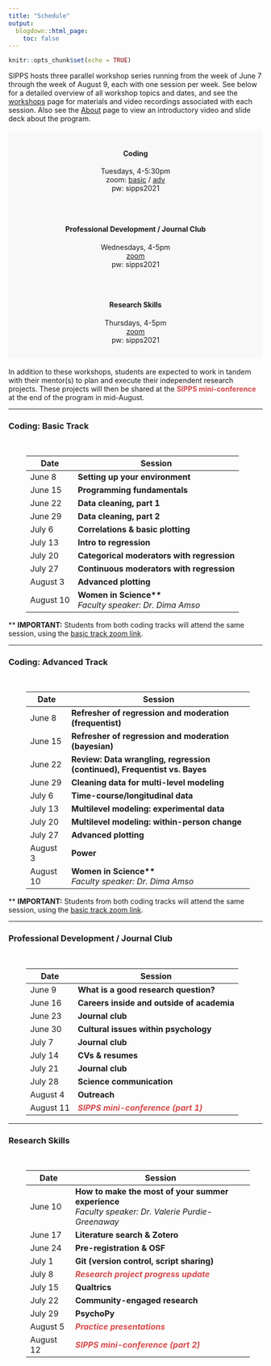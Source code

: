```yaml
---
title: "Schedule"
output:
  blogdown::html_page:
    toc: false
---
```


```r
knitr::opts_chunk$set(echo = TRUE)
```

SIPPS hosts three parallel workshop series running from the week of June 7 through the week of August 9, each with one session per week. See below for a detailed overview of all workshop topics and dates, and see the [workshops](/workshops) page for materials and video recordings associated with each session. Also see the [About](/about) page to view an introductory video and slide deck about the program.
<br><br>
<div class="row align-items-center">
<div class="col-md-3" style="padding: 15px; background-color: #f8f8f8">
<h4 style="text-align:center">**Coding**</h4>
<p style="text-align:center">
Tuesdays, 4-5:30pm
<br>
zoom: <a href="https://columbiauniversity.zoom.us/j/93930272696?pwd=Y2s1U2VWY0pDR0ZQYTlxWC9mNzVmZz09" target="_blank">basic</a> / <a href="https://columbiauniversity.zoom.us/j/96821508904?pwd=U25kdlpienRheFlyMmhKaU9JOFF1Zz09" target="_blank">adv</a><br>
pw: sipps2021
</p>
</div>
<div class="col-md-1"></div>
<div class="col-md-4" style="padding: 15px; background-color: #f8f8f8">
<h4 style="text-align:center">**Professional Development / Journal Club**</h4>
<p style="text-align:center">
Wednesdays, 4-5pm
<br>
<a href="https://columbiauniversity.zoom.us/j/98891686245?pwd=dUV3S3Z3dkIydTlHRHBVVzlXTThpZz09" target="_blank">zoom</a><br>
pw: sipps2021
</p>
</div>
<div class="col-md-1"></div>
<div class="col-md-3" style="padding: 15px; background-color: #f8f8f8">
<h4 style="text-align:center">**Research Skills**</h4>
<p style="text-align:center">
Thursdays, 4-5pm
<br>
<a href="https://columbiauniversity.zoom.us/j/96435187274?pwd=bnpTdzN4R0lJaDFheDZzVUtGa2EyUT09" target="_blank">zoom</a><br>
pw: sipps2021
</p>
</div>
</div>
<br>
In addition to these workshops, students are expected to work in tandem with their mentor(s) to plan and execute their independent research projects. These projects will then be shared at the <font color="#D6494A"><b>SIPPS mini-conference</b></font> at the end of the program in mid-August.
<hr>
### Coding: Basic Track
<br>
<div class="row" style="padding-left: 35px; padding-right: 25px;">
<table class="table table-striped">
<thead>
<tr>
<th scope="col">Date</th>
<th scope="col">Session</th>
</tr>
</thead>
<tr><td>June 8</td><td><b>Setting up your environment</b><br></td></tr>
<tr><td>June 15</td><td><b>Programming fundamentals</b><br></td></tr>
<tr><td>June 22</td><td><b>Data cleaning, part 1</b><br></td></tr>
<tr><td>June 29</td><td><b>Data cleaning, part 2</b><br></td></tr>
<tr><td>July 6</td><td><b>Correlations & basic plotting</b><br></td></tr>
<tr><td>July 13</td><td><b>Intro to regression</b><br></td></tr>
<tr><td>July 20</td><td><b>Categorical moderators with regression</b><br></td></tr>
<tr><td>July 27</td><td><b>Continuous moderators with regression</b><br></td></tr>
<tr><td>August 3</td><td><b>Advanced plotting</b><br></td></tr>
<tr><td>August 10</td><td><b>Women in Science**</b><br><i>Faculty speaker: Dr. Dima Amso</i></td></tr>
</table>
</div>
** <b>IMPORTANT:</b> Students from both coding tracks will attend the same session, using the <a href="https://columbiauniversity.zoom.us/j/93930272696?pwd=Y2s1U2VWY0pDR0ZQYTlxWC9mNzVmZz09" target="_blank">basic track zoom link</a>.
<hr>
### Coding: Advanced Track
<br>
<div class="row" style="padding-left: 35px; padding-right: 25px;">
<table class="table table-striped">
<thead>
<tr>
<th scope="col">Date</th>
<th scope="col">Session</th>
</tr>
</thead>
<tr><td>June 8</td><td><b>Refresher of regression and moderation (frequentist)</b><br></td></tr>
<tr><td>June 15</td><td><b>Refresher of regression and moderation (bayesian)</b><br></td></tr>
<tr><td>June 22</td><td><b>Review: Data wrangling, regression (continued), Frequentist vs. Bayes</b><br></td></tr>
<tr><td>June 29</td><td><b>Cleaning data for multi-level modeling</b><br></td></tr>
<tr><td>July 6</td><td><b>Time-course/longitudinal data</b><br></td></tr>
<tr><td>July 13</td><td><b>Multilevel modeling: experimental data</b><br></td></tr>
<tr><td>July 20</td><td><b>Multilevel modeling: within-person change</b><br></td></tr>
<tr><td>July 27</td><td><b>Advanced plotting</b><br></td></tr>
<tr><td>August 3</td><td><b>Power</b><br></td></tr>
<tr><td>August 10</td><td><b>Women in Science**</b><br><i>Faculty speaker: Dr. Dima Amso</i></td></tr>
</table>
</div>
** <b>IMPORTANT:</b> Students from both coding tracks will attend the same session, using the <a href="https://columbiauniversity.zoom.us/j/93930272696?pwd=Y2s1U2VWY0pDR0ZQYTlxWC9mNzVmZz09" target="_blank">basic track zoom link</a>.
<hr>
### Professional Development / Journal Club
<br>
<div class="row" style="padding-left: 35px; padding-right: 25px;">
<table class="table table-striped">
<thead>
<tr>
<th scope="col">Date</th>
<th scope="col">Session</th>
</tr>
</thead>
<tr><td>June 9</td><td><b>What is a good research question?</b></td></tr>
<tr><td>June 16</td><td><b>Careers inside and outside of academia</b><br></td></tr>
<tr><td>June 23</td><td><b>Journal club</b><br></td></tr>
<tr><td>June 30</td><td><b>Cultural issues within psychology</b><br></td></tr>
<tr><td>July 7</td><td><b>Journal club</b><br></td></tr>
<tr><td>July 14</td><td><b>CVs & resumes</b><br></td></tr>
<tr><td>July 21</td><td><b>Journal club</b><br></td></tr>
<tr><td>July 28</td><td><b>Science communication</b><br></td></tr>
<tr><td>August 4</td><td><b>Outreach</b><br></td></tr>
<tr><td>August 11</td><td><b><i><font color="#D6494A">SIPPS mini-conference (part 1)</font></i></b><br></td></tr>
</table>
</div>
<hr>
### Research Skills
<br>
<div class="row" style="padding-left: 35px; padding-right: 25px;">
<table class="table table-striped">
<thead>
<tr>
<th scope="col">Date</th>
<th scope="col">Session</th>
</tr>
</thead>
<tr><td>June 10</td><td><b>How to make the most of your summer experience</b><br>
<i>Faculty speaker: Dr. Valerie Purdie-Greenaway</i><br></td></tr>
<tr><td>June 17</td><td><b>Literature search & Zotero</b><br></td></tr>
<tr><td>June 24</td><td><b>Pre-registration & OSF</b><br></td></tr>
<tr><td>July 1</td><td><b>Git (version control, script sharing)</b><br></td></tr>
<tr><td>July 8</td><td><b><i><font color="#D6494A">Research project progress update</font></i></b><br></td></tr>
<tr><td>July 15</td><td><b>Qualtrics</b><br></td></tr>
<tr><td>July 22</td><td><b>Community-engaged research</b><br></td></tr>
<tr><td>July 29</td><td><b>PsychoPy</b><br></td></tr>
<tr><td>August 5</td><td><b><i><font color="#D6494A">Practice presentations</font></i></b><br></td></tr>
<tr><td>August 12</td><td><b><i><font color="#D6494A">SIPPS mini-conference (part 2)</font></i></b><br></td></tr>
</table>
</div>
